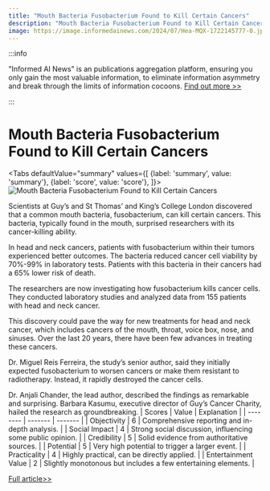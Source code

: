 ```yaml
---
title: "Mouth Bacteria Fusobacterium Found to Kill Certain Cancers"
description: "Mouth Bacteria Fusobacterium Found to Kill Certain Cancers"
image: https://image.informedainews.com/2024/07/Hea-MQX-1722145777-0.jpg
---
```



:::info

"Informed AI News" is an publications aggregation platform, ensuring you only gain the most valuable information, to eliminate information asymmetry and break through the limits of information cocoons.  [Find out more >>](/)

:::

# Mouth Bacteria Fusobacterium Found to Kill Certain Cancers


<Tabs
	defaultValue="summary"
	values={[
	{label: 'summary', value: 'summary'},
	{label: 'score', value: 'score'},
]}>
<TabItem value="summary">
<img
  src="https://image.informedainews.com/2024/07/Hea-MQX-1722145777-0.jpg"
  alt="Mouth Bacteria Fusobacterium Found to Kill Certain Cancers"
/>



Scientists at Guy’s and St Thomas’ and King’s College London discovered that a common mouth bacteria, fusobacterium, can kill certain cancers. This bacteria, typically found in the mouth, surprised researchers with its cancer-killing ability.

In head and neck cancers, patients with fusobacterium within their tumors experienced better outcomes. The bacteria reduced cancer cell viability by 70%-99% in laboratory tests. Patients with this bacteria in their cancers had a 65% lower risk of death.

The researchers are now investigating how fusobacterium kills cancer cells. They conducted laboratory studies and analyzed data from 155 patients with head and neck cancer.

This discovery could pave the way for new treatments for head and neck cancer, which includes cancers of the mouth, throat, voice box, nose, and sinuses. Over the last 20 years, there have been few advances in treating these cancers.

Dr. Miguel Reis Ferreira, the study’s senior author, said they initially expected fusobacterium to worsen cancers or make them resistant to radiotherapy. Instead, it rapidly destroyed the cancer cells.

Dr. Anjali Chander, the lead author, described the findings as remarkable and surprising. Barbara Kasumu, executive director of Guy’s Cancer Charity, hailed the research as groundbreaking.
</TabItem>
<TabItem value="score">
	| Scores     | Value   | Explanation |
	| -------- | ------- | ------- |
	| Objectivity  | 6    | Comprehensive reporting and in-depth analysis.    |
	| Social Impact | 4     | Strong social discussion, influencing some public opinion.    |
	| Credibility    | 5    | Solid evidence from authoritative sources.    |
	| Potential    | 5    | Very high potential to trigger a larger event.    |
	| Practicality    | 4    | Highly practical, can be directly applied.    |
	| Entertainment Value    | 2    | Slightly monotonous but includes a few entertaining elements.    |
</TabItem>
</Tabs>

[Full article>>](https://www.theguardian.com/science/article/2024/jul/27/type-of-mouth-bacteria-melts-some-cancers-study-finds)
